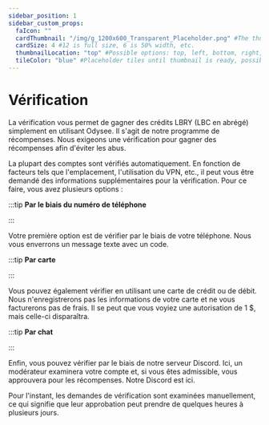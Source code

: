 ---
sidebar_position: 1
sidebar_custom_props:
  faIcon: ""
  cardThumbnail: "/img/g_1200x600_Transparent_Placeholder.png" #The thumbnail on the category card.
  cardSize: 4 #12 is full size, 6 is 50% width, etc.
  thumbnailLocation: "top" #Possible options: top, left, bottom, right, none
  tileColor: "blue" #Placeholder tiles until thumbnail is ready, possible options: blue, cream, darkpurple, lightpurple, mauve, orange, pink, none
---

# Vérification

La vérification vous permet de gagner des crédits LBRY (LBC en abrégé) simplement en utilisant Odysee. Il s'agit de notre programme de récompenses. Nous exigeons une vérification pour gagner des récompenses afin d'éviter les abus.

La plupart des comptes sont vérifiés automatiquement. En fonction de facteurs tels que l'emplacement, l'utilisation du VPN, etc., il peut vous être demandé des informations supplémentaires pour la vérification. Pour ce faire, vous avez plusieurs options :

:::tip
**Par le biais du numéro de téléphone**

:::

Votre première option est de vérifier par le biais de votre téléphone. Nous vous enverrons un message texte avec un code.

:::tip
**Par carte**

:::

Vous pouvez également vérifier en utilisant une carte de crédit ou de débit. Nous n'enregistrerons pas les informations de votre carte et ne vous facturerons pas de frais. Il se peut que vous voyiez une autorisation de 1 $, mais celle-ci disparaîtra.

:::tip
**Par chat**

:::

Enfin, vous pouvez vérifier par le biais de notre serveur Discord. Ici, un modérateur examinera votre compte et, si vous êtes admissible, vous approuvera pour les récompenses. Notre Discord est ici.

Pour l'instant, les demandes de vérification sont examinées manuellement, ce qui signifie que leur approbation peut prendre de quelques heures à plusieurs jours.
